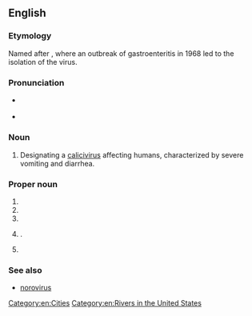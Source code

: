 ==English==

===Etymology===
Named after {{w|Norwalk, Ohio}}, where an outbreak of gastroenteritis in 1968 led to the isolation of the virus.

===Pronunciation===
* {{a|UK}} {{IPA|en|/ˈnɔː.wɔːk/}}
* {{a|US}} {{IPA|en|/ˈnɔ(ː)ɹ.wɔːk/}}

===Noun===
{{en-noun|-}}

# {{lb|en|medicine|virology}} Designating a [[calicivirus]] affecting humans, characterized by severe vomiting and diarrhea.

===Proper noun===
{{en-proper noun}}

# {{place|en|city|in southwestern|s/Connecticut}}
# {{place|en|river|s/Connecticut}}
# {{place|en|city|s/Iowa}}
# {{place|en|city|s/Ohio|;|county seat|co/Huron County}}.
# {{place|en|village|s/Wisconsin}}

===See also===
* [[norovirus]]

[[Category:en:Cities]]
[[Category:en:Rivers in the United States]]